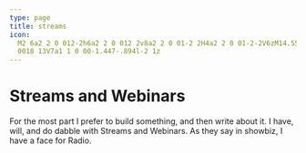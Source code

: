 ```yaml
---
type: page
title: streams
icon:
  M2 6a2 2 0 012-2h6a2 2 0 012 2v8a2 2 0 01-2 2H4a2 2 0 01-2-2V6zM14.553 7.106A1 1 0 0014 8v4a1 1 0 00.553.894l2 1A1 1 0
  0018 13V7a1 1 0 00-1.447-.894l-2 1z
---
```



# Streams and Webinars

For the most part I prefer to build something, and then write about it. I have, will, and do dabble with Streams and
Webinars. As they say in showbiz, I have a face for Radio.

<AllStreams />
